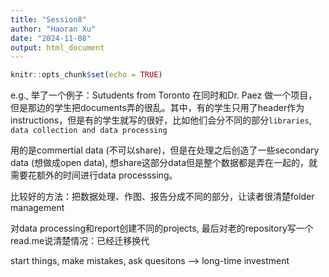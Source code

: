 ```yaml
---
title: "Session8"
author: "Haoran Xu"
date: "2024-11-08"
output: html_document
---
```


```r
knitr::opts_chunk$set(echo = TRUE)
```

e.g., 举了一个例子：Sutudents from Toronto 在同时和Dr. Paez 做一个项目，但是那边的学生把documents弄的很乱。其中，有的学生只用了header作为instructions，但是有的学生就写的很好，比如他们会分不同的部分`libraries`, `data collection and data processing`

用的是commertial data (不可以share)，但是在处理之后创造了一些secondary data (想做成open data), 想share这部分data但是整个数据都是弄在一起的，就需要花额外的时间进行data processsing。

比较好的方法：把数据处理、作图、报告分成不同的部分，让读者很清楚folder management

对data processing和report创建不同的projects, 最后对老的repository写一个read.me说清楚情况：已经迁移换代

start things, make mistakes, ask quesitons --> long-time investment




